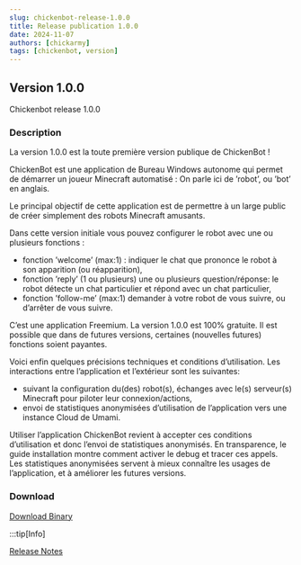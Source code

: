 ---
slug: chickenbot-release-1.0.0
title: Release publication 1.0.0
date: 2024-11-07
authors: [chickarmy]
tags: [chickenbot, version]
---

## Version 1.0.0

Chickenbot release 1.0.0

<!-- truncate -->

### Description
La version 1.0.0 est la toute première version publique de ChickenBot !

ChickenBot est une application de Bureau Windows autonome qui permet de démarrer un joueur Minecraft automatisé : 
On parle ici de ’robot’, ou ’bot’ en anglais.

Le principal objectif de cette application est de permettre à un large public de créer simplement des robots Minecraft amusants.


Dans cette version initiale vous pouvez configurer le robot avec une ou plusieurs fonctions :
- fonction ’welcome’ (max:1) : indiquer le chat que prononce le robot à son apparition (ou réapparition),
- fonction ’reply’ (1 ou plusieurs) une ou plusieurs question/réponse: le robot détecte un chat particulier et répond avec un chat particulier,
- fonction ’follow-me’ (max:1) demander à votre robot de vous suivre, ou d’arrêter de vous suivre.

C’est une application Freemium. La version 1.0.0 est 100% gratuite.
Il est possible que dans de futures versions, certaines (nouvelles futures) fonctions soient payantes.

Voici enfin quelques précisions techniques et conditions d’utilisation.
Les interactions entre l’application et l’extérieur sont les suivantes:
- suivant la configuration du(des) robot(s), échanges avec le(s) serveur(s) Minecraft pour piloter leur connexion/actions,
- envoi de statistiques anonymisées d’utilisation de l’application vers une instance Cloud de Umami.

Utiliser l’application ChickenBot revient à accepter ces conditions d’utilisation et donc l’envoi de statistiques anonymisés.
En transparence, le guide installation montre comment activer le debug et tracer ces appels.
Les statistiques anonymisées servent à mieux connaître les usages de l’application, et à améliorer les futures versions.


### Download
[Download Binary](https://github.com/chickarmy/chickenbot-web/releases/download/1.0.0/package.readme.txt)

:::tip[Info]

[Release Notes](https://github.com/chickarmy/chickenbot-web/releases/tag/1.0.0)

